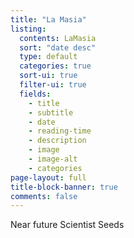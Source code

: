 ```yaml
---
title: "La Masia"
listing:
  contents: LaMasia
  sort: "date desc"
  type: default
  categories: true
  sort-ui: true
  filter-ui: true
  fields:
    - title
    - subtitle
    - date
    - reading-time
    - description
    - image
    - image-alt
    - categories
page-layout: full
title-block-banner: true
comments: false
---
```

Near future Scientist Seeds